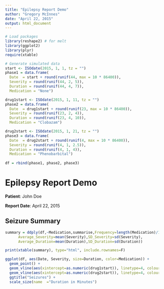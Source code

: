 ```yaml
---
title: "Epilepsy Report Demo"
author: "Gregory McInnes"
date: "April 22, 2015"
output: html_document
---
```



```r

# Load packages
library(reshape2) # for melt
library(ggplot2)
library(plyr)
require(xtable)

# Generate simulated data
start <- ISOdate(2015, 1, 1, tz = "")
phase1 = data.frame(
  Date  = start + round(runif(44, max = 10 * 86400)),
  Severity = round(runif(44, 2, 5)),
  Duration = round(runif(44, 4, 7)),
  Medication = "None")

drug1start <- ISOdate(2015, 1, 11, tz = "")
phase2 = data.frame(
  Date  = drug1start + round(runif(23, max = 10 * 86400)),
  Severity = round(runif(23, 2, 4)),
  Duration = round(runif(23, 4, 10)),
  Medication = "Clobazam")

drug2start <- ISOdate(2015, 1, 21, tz = "")
phase3 = data.frame(
  Date  = drug2start + round(runif(4, max = 10 * 86400)),
  Severity = round(runif(4, 1, 2.5)),
  Duration = round(runif(4, 1, 4)),
  Medication = "Phenobarbital")
  
df = rbind(phase1, phase2, phase3)
```

# Epilepsy Report Demo

**Patient**: John Doe

**Report Date**: April 22, 2015

## Seizure Summary
```r
summary = ddply(df,~Medication,summarise,Frequency=length(Medication)/10, 
      Average_Severity=mean(Severity),SD_Severity=sd(Severity),
      Average_Duration=mean(Duration),SD_Duration=sd(Duration))

print(xtable(summary), type="html", include.rownames=F)
```


```r
ggplot(df, aes(Date, Severity, size=Duration, color=Medication)) +
  geom_point() +
  geom_vline(aes(xintercept=as.numeric(drug1start)), linetype=4, colour="black") +
  geom_vline(aes(xintercept=as.numeric(drug2start)), linetype=4, colour="black") +
  ggtitle("Seizures") +
  scale_size(name  ="Duration in Minutes")
```


